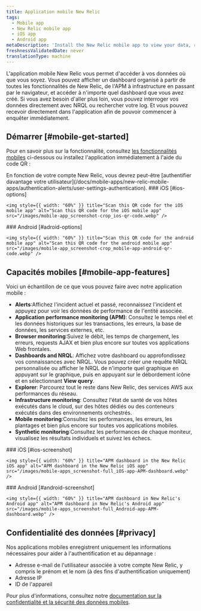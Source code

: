```yaml
---
title: Application mobile New Relic
tags:
  - Mobile app
  - New Relic mobile app
  - iOS app
  - Android app
metaDescription: 'Install the New Relic mobile app to view your data, run queries, and receive and create alerts.'
freshnessValidatedDate: never
translationType: machine
---
```


L&apos;application mobile New Relic vous permet d&apos;accéder à vos données où que vous soyez. Vous pouvez afficher un dashboard organisé à partir de toutes les fonctionnalités de New Relic, de l&apos;APM à infrastructure en passant par le navigateur, et accéder à n&apos;importe quel dashboard que vous avez créé. Si vous avez besoin d&apos;aller plus loin, vous pouvez interroger vos données directement avec NRQL ou rechercher votre log. Et vous pouvez recevoir <InlinePopover type="alerts" />directement dans l&apos;application afin de pouvoir commencer à enquêter immédiatement.

## Démarrer [#mobile-get-started]

Pour en savoir plus sur la fonctionnalité, consultez [les fonctionnalités mobiles](#mobile-app-features) ci-dessous ou installez l&apos;application immédiatement à l&apos;aide du code QR :

<Callout variant="tip">
  En fonction de votre compte New Relic, vous devrez peut-être [authentifier davantage votre utilisateur](/docs/mobile-apps/new-relic-mobile-apps/authentication-alerts/user-settings-authentication).
</Callout>

<SideBySide>
  <Side>
    ### iOS [#ios-options]

    <img style={{ width: "60%" }} title="Scan this QR code for the iOS mobile app" alt="Scan this QR code for the iOS mobile app" src="/images/mobile-app_screenshot-crop_ios-qr-code.webp" />
  </Side>

  <Side>
    ### Android [#adroid-options]

    <img style={{ width: "60%" }} title="Scan this QR code for the android mobile app" alt="Scan this QR code for the android mobile app" src="/images/mobile-app_screenshot-crop_mobile-app-android-qr-code.webp" />
  </Side>
</SideBySide>

## Capacités mobiles [#mobile-app-features]

Voici un échantillon de ce que vous pouvez faire avec notre application mobile :

* <DNT>**Alerts**</DNT>:Affichez l&apos;incident actuel et passé, reconnaissez l&apos;incident et appuyez pour voir les données de performance de l&apos;entité associée.
* <DNT>**Application performance monitoring (APM)**</DNT>: Consultez le temps réel et les données historiques sur les transactions, les erreurs, la base de données, les services externes, etc.
* <DNT>**Browser monitoring**</DNT>:Suivez le débit, les temps de chargement, les erreurs, requests AJAX et bien plus encore sur toutes vos applications Web frontales.
* <DNT>**Dashboards and NRQL**</DNT>: Affichez votre dashboard ou approfondissez vos connaissances avec NRQL. Vous pouvez créer une requête NRQL personnalisée ou afficher le NRQL de n&apos;importe quel graphique en appuyant sur le graphique, puis en appuyant sur le débordement <Icon name="fe-more-horizontal" /> icône et en sélectionnant <DNT>**View query**</DNT>.
* <DNT>**Explorer**</DNT>: Parcourez tout le reste dans New Relic, des services AWS aux performances du réseau.
* <DNT>**Infrastructure monitoring**</DNT>: Consultez l&apos;état de santé de vos hôtes exécutés dans le cloud, sur des hôtes dédiés ou des conteneurs exécutés dans des environnements orchestrés.
* <DNT>**Mobile monitoring**</DNT>:Consultez les performances, les erreurs, les plantages et bien plus encore sur toutes vos applications mobiles.
* <DNT>**Synthetic monitoring**</DNT>:Consultez les performances de chaque moniteur, visualisez les résultats individuels et suivez les échecs.

<SideBySide>
  <Side>
    ### iOS [#ios-screenshot]

    <img style={{ width: "60%" }} title="APM dashboard in the New Relic iOS app" alt="APM dashboard in the New Relic iOS app" src="/images/mobile-apps_screenshot-full_iOS-app-APM-dashboard.webp" />
  </Side>

  <Side>
    ### Android [#android-screenshot]

    <img style={{ width: "60%" }} title="APM dashboard in New Relic's Android app" alt="APM dashboard in New Relic's Android app" src="/images/mobile-apps_screenshot-full_Android-app-APM-dashboard.webp" />
  </Side>
</SideBySide>

## Confidentialité des données [#privacy]

Nos applications mobiles enregistrent uniquement les informations nécessaires pour aider à l&apos;authentification et au dépannage :

* Adresse e-mail de l&apos;utilisateur associée à votre compte New Relic, y compris le prénom et le nom (à des fins d&apos;authentification uniquement)
* Adresse IP
* ID de l&apos;appareil

Pour plus d&apos;informations, consultez notre [documentation sur la confidentialité et la sécurité des données mobiles](/docs/mobile-monitoring/new-relic-mobile/get-started/security-mobile-apps).
